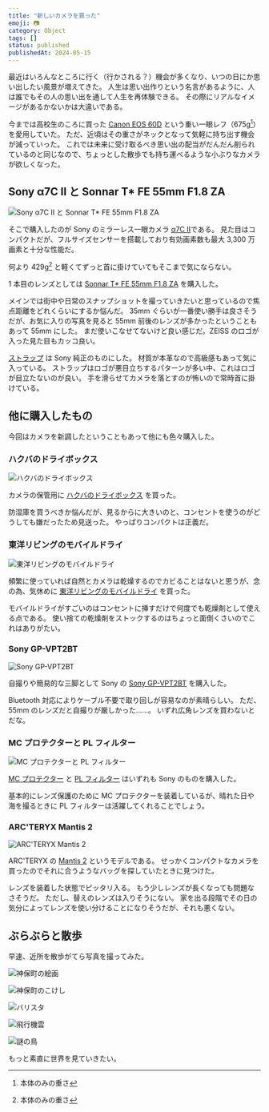 ```yaml
---
title: "新しいカメラを買った"
emoji: 📷
category: Object
tags: []
status: published
publishedAt: 2024-05-15
---
```


最近はいろんなところに行く（行かされる？）機会が多くなり、いつの日にか思い出したい風景が増えてきた。
人生は思い出作りという名言があるように、人は誰でもその人の思い出を通して人生を再体験できる。
その際にリアルなイメージがあるかないかは大違いである。

今までは高校生のころに買った [Canon EOS 60D](https://global.canon/ja/c-museum/product/dslr805.html) という重い一眼レフ（675g[^1]）を愛用していた。
ただ、近頃はその重さがネックとなって気軽に持ち出す機会が減っていった。
これでは未来に受け取るべき思い出の配当がだんだん削られているのと同じなので、ちょっとした散歩でも持ち運べるような小ぶりなカメラが欲しくなった。

[^1]: 本体のみの重さ

## Sony α7C II と Sonnar T* FE 55mm F1.8 ZA

![Sony α7C II と Sonnar T* FE 55mm F1.8 ZA](/images/object/2024-05-15/01.jpg)

そこで購入したのが Sony のミラーレス一眼カメラ [α7C II](https://amzn.asia/d/fivh6np)である。
見た目はコンパクトだが、フルサイズセンサーを搭載しており有効画素数も最大 3,300 万画素と十分な性能だ。

何より 429g[^2] と軽くてずっと首に掛けていてもそこまで気にならない。

[^2]: 本体のみの重さ

1 本目のレンズとしては [Sonnar T* FE 55mm F1.8 ZA](https://amzn.asia/d/ddyyHp6) を購入した。

メインでは街中や日常のスナップショットを撮っていきたいと思っているので焦点距離をどれくらいにするか悩んだ。
35mm ぐらいが一番使い勝手は良さそうだが、お気に入りの写真を見ると 55mm 前後のレンズが多かったということもあって 55mm にした。
まだ使いこなせてないけど良い感じだ。ZEISS のロゴが入った見た目もカッコ良い。

[ストラップ](https://amzn.asia/d/crtFN6W) は Sony 純正のものにした。
材質が本革なので高級感もあって気に入っている。
ストラップはロゴが悪目立ちするパターンが多い中、これはロゴが目立たないのが良い。
手を滑らせてカメラを落とすのが怖いので常時首に掛けている。

## 他に購入したもの

今回はカメラを新調したということもあって他にも色々購入した。

### ハクバのドライボックス

![ハクバのドライボックス](/images/object/2024-05-15/02.jpg)

カメラの保管用に [ハクバのドライボックス](https://amzn.asia/d/2zBN5kZ) を買った。

防湿庫を買うべきか悩んだが、見るからに大きいのと、コンセントを使うのがどうしても嫌だったため見送った。
やっぱりコンパクトは正義だ。

### 東洋リビングのモバイルドライ

![東洋リビングのモバイルドライ](/images/object/2024-05-15/03.jpg)

頻繁に使っていれば自然とカメラは乾燥するのでカビることはないと思うが、念の為、気休めに [東洋リビングのモバイルドライ](https://amzn.asia/d/gxelJQu) を買った。

モバイルドライがすごいのはコンセントに挿すだけで何度でも乾燥剤として使える点である。
使い捨ての乾燥剤をストックするのはちょっと面倒くさいのでこれはありがたい。

### Sony GP-VPT2BT

![Sony GP-VPT2BT](/images/object/2024-05-15/04.jpg)

自撮りや簡易的な三脚として Sony の [Sony GP-VPT2BT](https://amzn.asia/d/40wKjcc) を購入した。

Bluetooth 対応によりケーブル不要で取り回しが容易なのが素晴らしい。
ただ、55mm のレンズだと自撮りが厳しかった……。
いずれ広角レンズを買わないとだな。

### MC プロテクターと PL フィルター

![MC プロテクターと PL フィルター](/images/object/2024-05-15/05.jpg)

[MC プロテクター](https://amzn.asia/d/b5X5Sl3) と [PL フィルター](https://amzn.asia/d/hHjmyMd) はいずれも Sony のものを購入した。

基本的にレンズ保護のために MC プロテクターを装着しているが、晴れた日や海を撮るときに PL フィルターは活躍してくれることでしょう。

### ARC'TERYX Mantis 2

![ARC'TERYX Mantis 2](/images/object/2024-05-15/06.jpg)

ARC'TERYX の [Mantis 2](https://arcteryx.jp/products/mantis-2-waist-pack?variant=47677826793703) というモデルである。
せっかくコンパクトなカメラを買ったのでそれに合うようなバッグを探していたときに見つけた。

レンズを装着した状態でピッタリ入る。
もう少しレンズが長くなっても問題なさそうだ。
ただし、替えのレンズは入りそうにない。
家を出る段階でその日の気分によってレンズを使い分けることになりそうだが、それも悪くない。

## ぶらぶらと散歩

早速、近所を散歩がてら写真を撮ってみた。

![神保町の絵画](/images/object/2024-05-15/07.jpg "f6.3 1/400s ISO100")

![神保町のこけし](/images/object/2024-05-15/08.jpg "f6.3 1/125 ISO160")

![バリスタ](/images/object/2024-05-15/09.jpg "f10 1/125 ISO6400")

![飛行機雲](/images/object/2024-05-15/10.jpg "f5 1/1250 ISO100")

![謎の鳥](/images/object/2024-05-15/11.jpg "f13 1/125 ISO800")

もっと素直に世界を見ていきたい。
